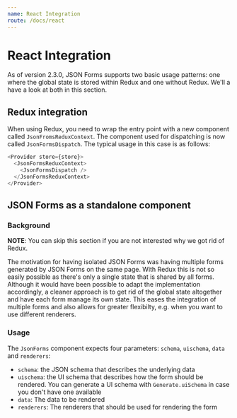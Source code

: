 ```yaml
---
name: React Integration
route: /docs/react
---
```


# React Integration

As of version 2.3.0, JSON Forms supports two basic usage patterns: one where the global state is stored within Redux 
and one without Redux. We'll a have a look at both in this section.

## Redux integration

When using Redux, you need to wrap the entry point with a new component called `JsonFromsReduxContext`. The component used for dispatching is now called `JsonFormsDispatch`.
The typical usage in this case is as follows:

```javascript
<Provider store={store}>
  <JsonFormsReduxContext>
    <JsonFormsDispatch />
  </JsonFormsReduxContext>
</Provider>
```

## JSON Forms as a standalone component

### Background
**NOTE**: You can skip this section if you are not interested why we got rid of Redux. 

The motivation for having isolated JSON Forms was having multiple forms generated by JSON Forms on the
same page. With Redux this is not so easily possible as there's only a single state that is shared by
all forms. Although it would have been possible to adapt the implementation accordingly, a cleaner approach
is to get rid of the global state altogether and have each form manage its own state. This eases the
integration of multiple forms and also allows for greater flexibilty, e.g. when you want to use different 
renderers.

### Usage

The `JsonForms` component expects four parameters: `schema`, `uischema`, `data` and `renderers`:

* `schema`: the JSON schema that describes the underlying data
* `uischema`: the UI schema that describes how the form should be rendered. You can generate 
  a UI schema with `Generate.uiSchema` in case you don't have one available
* `data`: The data to be rendered
* `renderers`: The renderers that should be used for rendering the form

